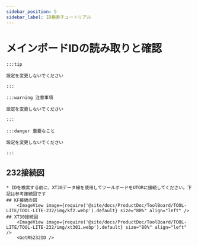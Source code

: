 ```yaml
---
sidebar_position: 5
sidebar_label: ID検索チュートリアル
---
```






# メインボードIDの読み取りと確認

    :::tip

    設定を変更しないでください

    :::

    :::warning 注意事項

    設定を変更しないでください

    :::

    :::danger 重要なこと

    設定を変更しないでください

    :::


## 232接続図          
    * IDを検索する前に、XT30データ線を使用してツールボードをUTORに接続してください。下記は参考接続図です
    ## KF接続の図
        <ImageView image={require('@site/docs/ProductDoc/ToolBoard/TOOL-LITE/TOOL-LITE-232/img/kf2.webp').default} size="80%" align="left" />
    ## XT30接続図
        <ImageView image={require('@site/docs/ProductDoc/ToolBoard/TOOL-LITE/TOOL-LITE-232/img/xt301.webp').default} size="80%" align="left" />              
        <GetRS232ID />
